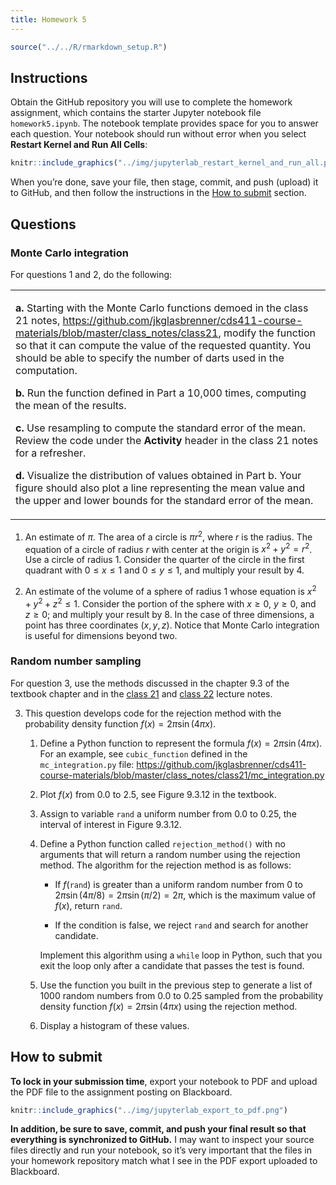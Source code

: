 ```yaml
---
title: Homework 5
---
```


```r
source("../../R/rmarkdown_setup.R")
```

## Instructions

Obtain the GitHub repository you will use to complete the homework assignment, which contains the starter Jupyter notebook file `homework5.ipynb`.
The notebook template provides space for you to answer each question.
Your notebook should run without error when you select **Restart Kernel and Run All Cells**:

```r
knitr::include_graphics("../img/jupyterlab_restart_kernel_and_run_all.png")
```

When you’re done, save your file, then stage, commit, and push (upload) it to GitHub, and then follow the instructions in the [How to submit](#how-to-submit) section.

## Questions

### Monte Carlo integration

For questions @pi-estimate and @sphere-volume, do the following:

<table>

<tbody>

<tr>

<td>

**a.**  Starting with the Monte Carlo functions demoed in the class 21 notes, <https://github.com/jkglasbrenner/cds411-course-materials/blob/master/class_notes/class21>, modify the function so that it can compute the value of the requested quantity. You should be able to specify the number of darts used in the computation.

**b.** Run the function defined in Part a 10,000 times, computing the mean of the results.

**c.** Use resampling to compute the standard error of the mean. Review the code under the **Activity** header in the class 21 notes for a refresher.

**d.** Visualize the distribution of values obtained in Part b. Your figure should also plot a line representing the mean value and the upper and lower bounds for the standard error of the mean.

</td>

</tr>

</tbody>

</table>

@pi-estimate.
    An estimate of $\pi$.
    The area of a circle is $\pi r^{2}$, where $r$ is the radius.
    The equation of a circle of radius $r$ with center at the origin is $x^{2}+y^{2}=r^{2}$.
    Use a circle of radius 1.
    Consider the quarter of the circle in the first quadrant with $0 \leq x \leq 1$ and $0 \leq y \leq 1$, and multiply your result by 4.
    
@sphere-volume.
    An estimate of the volume of a sphere of radius 1 whose equation is $x^{2}+y^{2}+z^{2}\leq{}1$.
    Consider the portion of the sphere with $x \geq 0$, $y \geq 0$, and $z \geq 0$; and multiply your result by 8.
    In the case of three dimensions, a point has three coordinates $(x, y, z)$.
    Notice that Monte Carlo integration is useful for dimensions beyond two.
    
### Random number sampling

For question @rejection-sampling, use the methods discussed in the chapter 9.3 of the textbook chapter and in the [class 21][class-21-notes] and [class 22][class-22-notes] lecture notes.

@rejection-sampling.
    This question develops code for the rejection method with the probability density function $f(x)=2\pi\sin(4\pi x)$.

    1.  Define a Python function to represent the formula $f(x)=2\pi\sin(4\pi x)$. For an example, see `cubic_function` defined in the `mc_integration.py` file: <https://github.com/jkglasbrenner/cds411-course-materials/blob/master/class_notes/class21/mc_integration.py>

    2.  Plot $f(x)$ from 0.0 to 2.5, see Figure 9.3.12 in the textbook.

    3.  Assign to variable `rand` a uniform number from 0.0 to 0.25, the interval of interest in Figure 9.3.12.

    4.  Define a Python function called `rejection_method()` with no arguments that will return a random number using the rejection method.
        The algorithm for the rejection method is as follows:

        *   If $f(\texttt{rand})$ is greater than a uniform random number from 0 to $2\pi\sin(4\pi/8)=2\pi\sin(\pi/2)=2\pi$, which is the maximum value of $f(x)$, return `rand`.

        *   If the condition is false, we reject `rand` and search for another candidate.

        Implement this algorithm using a `while` loop in Python, such that you exit the loop only after a candidate that passes the test is found.

    5.  Use the function you built in the previous step to generate a list of 1000 random numbers from 0.0 to 0.25 sampled from the probability density function $f(x)=2\pi\sin(4\pi x)$ using the rejection method.

    6.  Display a histogram of these values.


## How to submit

**To lock in your submission time**, export your notebook to PDF and upload the PDF file to the assignment posting on Blackboard.

```r
knitr::include_graphics("../img/jupyterlab_export_to_pdf.png")
```

**In addition, be sure to save, commit, and push your final result so that everything is synchronized to GitHub.**
I may want to inspect your source files directly and run your notebook, so it's very important that the files in your homework repository match what I see in the PDF export uploaded to Blackboard.

[class-21-notes]:   https://github.com/jkglasbrenner/cds411-course-materials/blob/master/class_notes/class21
[class-22-notes]:   https://github.com/jkglasbrenner/cds411-course-materials/blob/master/class_notes/class22
